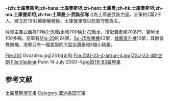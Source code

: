 {{NoteTA
|G1=country
|1=zh-hans:土库曼斯坦;zh-hant:土庫曼;zh-hk:土庫曼斯坦;zh-mo:土庫曼斯坦;zh-tw:土庫曼;
|2=zh-hans:阿什哈巴德;zh-hant:阿什喀巴;zh-hk:阿什哈巴德;zh-tw:阿什哈巴特;zh-mo:阿什哈巴德;
|3=zh-hans:土库曼语;zh-hant:土庫曼語
}}
{{Infobox national military
|country=Turkmenistan
|name= -{zh:土库曼斯坦;zh-hans:土库曼斯坦;zh-hant:土庫曼;zh-hk:土庫曼斯坦;zh-mo:土庫曼斯坦;zh-tw:土庫曼;}-武裝部隊
|native_name= Türkmenistanyň Ýaragly Güýçleri
|image= [[File:Roundel_of_Turkmenistan.svg|200px]]
|caption= [[国籍标志|国籍标志]]
|founded=1992年1月28日
|branches=
{{nowrap|[[土库曼斯坦国民警卫队|土库曼斯坦国民警卫队]]}}<br>
{{nowrap|[[土库曼斯坦陆军|土库曼斯坦陆军]]}}<br>
{{nowrap|[[土库曼斯坦空军|土库曼斯坦空军]]和[[土库曼斯坦防空军|防空军]]}}<br>
{{nowrap|[[土库曼斯坦海军|土库曼斯坦海军]]}}<br>
{{nowrap|[[土库曼斯坦内卫部队|土库曼斯坦内卫部队]]}}<br>
{{nowrap|[[土库曼斯坦边防军|土库曼斯坦边防军]]}}<br>
{{nowrap|[[土库曼斯坦紧急情况部|紧急情况部]]}}<br>
|headquarters=[[阿什哈巴德|阿什哈巴德]]，Galkynysh街4号<ref>Military Technology, World Defence Almanac 2008, p.255</ref>
<!-- Leadership -->
|commander-in-chief=[[库尔班古力·别尔德穆哈梅多夫|库尔班古力·别尔德穆哈梅多夫]]
|commander-in-chief_title=[[土库曼斯坦总统|土库曼斯坦总统]]
|minister={{tsl|en|Begench Gundogdyev|别跟奇·贡多格德耶夫}}少将
|minister_title={{tsl|en|Ministry of Defense of Turkmenistan|土库曼斯坦国防部|国防部}}
|commander=伊斯迈尔·伊斯迈洛夫<ref name="CentrAsia">{{cite web|url=https://centrasia.org/person2.php?&st=1251701920|title=ИСМАИЛОВ Исмаил - ЦентрАзия|website=CentrAsia|accessdate=2019-02-22|archive-date=2018-08-24|archive-url=https://web.archive.org/web/20180824173045/https://centrasia.org/person2.php?&st=1251701920|dead-url=no}}</ref>
|commander_title={{tsl|en|Chief of the General Staff (Turkmenistan)|总参谋长 (土库曼斯坦)|总参谋长}}
|age=18<ref name="theodora.com">{{cite web|url=http://www.theodora.com/wfbcurrent/turkmenistan/turkmenistan_military.html|title=Turkmenistan Military 2014, CIA World Factbook|publisher=|accessdate=24 December 2014|archive-date=2017-10-01|archive-url=https://web.archive.org/web/20171001074756/https://theodora.com/wfbcurrent/turkmenistan/turkmenistan_military.html|dead-url=yes}}</ref>
| conscription = 24个月（IISS 2012）<!-- Time of service for conscripts -->
|active=22,000（陆军18,500，空军3,000，海军500）
|reserve=原为108,000，至少2007年起不是<ref>{{cite web|url=http://www.globalsecurity.org/military/world/centralasia/turkmen-army.htm|title=Turkmenistan- Army|author=John Pike|publisher=|accessdate=24 December 2014|archive-date=2014-12-24|archive-url=https://web.archive.org/web/20141224155947/http://www.globalsecurity.org/military/world/centralasia/turkmen-army.htm|dead-url=no}}</ref>
<!-- Financial -->
|amount=$1.98亿 (FY10) (IISS 2012)
|percent_GDP=3.4% (FY10)<ref name="theodora.com"/>
|foreign_suppliers={{RUS}}<br>{{CHN}}<br>{{USA}}<br>{{TUR}}<br>{{AZE}}<br>{{UZB}}<br>{{IND}}<br>{{KAZ}}<br>{{IRN}}
|ranks=[[土库曼斯坦军衔|土库曼斯坦军衔]]
}}

'''-{zh:土库曼斯坦;zh-hans:土库曼斯坦;zh-hant:土庫曼;zh-hk:土庫曼斯坦;zh-mo:土庫曼斯坦;zh-tw:土庫曼;}-武裝部隊''' ({{lang-tk|Türkmenistanyň Ýaragly Güýçleri}})為土庫曼武裝力量，全軍約2萬2千人，建立於1992蘇聯解體後，土庫曼軍隊以防禦守勢為主。

陸軍主要武器為10輛[[T-90|T-90]]戰車和700輛[[T-72|T-72]]戰車，搭配自走砲70多門、裝甲車100多輛。空軍有[[Mig-29|Mig-29]]約24架，[[Su-25攻擊機|Su-25攻擊機]]43架，[[Mi-24雌鹿直升機|雌鹿直升機]]10架，其餘皆教練機。海軍只有一艘美製的大型巡邏艇和5艘小砲艇。
<gallery>
File:2S1 Gvozdika.jpg|2S1自走砲
File:ZSU-23-4-latrun-4.jpg|[[ZSU-23-4石勒喀河自行高射炮|ZSU-23-4防空砲]]
File:Vladimir Putin 14 July 2000-4.jpg|[[BTR-80|BTR-80裝甲車]]
</gallery>

==参考文献==
{{reflist}}

{{亚洲题目|军事}}
[[Category:土库曼斯坦军事|]]
[[Category:亚洲各国军事|Category:亚洲各国军事]]